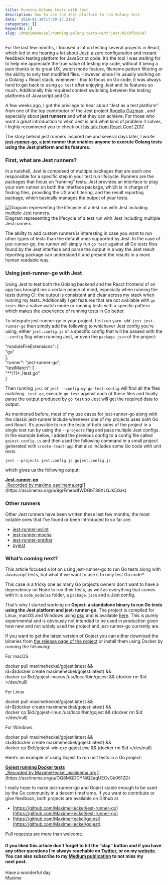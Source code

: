 ```yaml
---
title: Running Golang tests with Jest
description: How to use the Jest platform to run Golang test
date: '2018-01-10T17:00:17.216Z'
categories: []
keywords: []
slug: /@MaximeHeckel/running-golang-tests-with-jest-b5d8f3d43a7
---
```


For the last few months, I focused a lot on testing several projects in React, which led to me hearing a lot about [Jest](https://facebook.github.io/jest/): a zero configuration and instant feedback testing platform for JavaScript code. It’s the tool I was waiting for to help me appreciate the true value of testing my code, without it being a pain thanks to its great UX, watch mode feature, filename pattern filtering or the ability to only test modified files. However, since I’m usually working on a Golang + React stack, whenever I had to focus on Go code, it was always hard to get back to using `go test` after enjoying Jest and its features so much. Additionally this required context switching between the testing platforms of Javascript and Go.

A few weeks ago, I got the privilege to hear about “Jest as a test platform” from one of the top contributor of the Jest project [Rogelio Guzman](https://medium.com/u/c69719c24c49) , and especially about **jest runners** and what they can achieve. For those who want a great introduction to what Jest is and what kind of problem it solves, I highly recommend you to check out [his talk from React Conf 2017](https://www.youtube.com/watch?v=NtjyeojAOBs&feature=youtu.be).

The story behind jest runners inspired me and several days later, I wrote [**jest-runner-go**](https://github.com/MaximeHeckel/jest-runner-go)**, a jest runner that enables anyone to execute Golang tests using the Jest platform and its features.**

### First, what are Jest runners?

In a nutshell, Jest is composed of multiple packages that are each one responsible for a specific step in your test run lifecycle. Runners are the packages that focus on “running” tests. Jest provides an interface to plug your own runner on both the interface package, which is in charge of finding files, providing the UX and filtering, and the result reporting package, which basically manages the output of your tests.

![Diagram representing the lifecycle of a test run with Jest including multiple Jest runners.](img/1__tnK7Hzbq7cXG6r7TtIDIKA.jpeg)
Diagram representing the lifecycle of a test run with Jest including multiple Jest runners.

The ability to add custom runners is interesting in case you want to run other types of tests than the default ones supported by Jest. In the case of jest-runner-go, the runner will simply run `go test` against all Go tests files found by the Jest interface and parse the output in a way the Jest result reporting package can understand it and present the results in a more human readable way.

### Using jest-runner-go with Jest

Using Jest to test both the Golang backend and the React frontend of an app has brought me a certain peace of mind, especially when running the tests during CI: the output is consistent and clear across my stack when running my tests. Additionally I get features that are not available with `go tests` like a native watch mode or running tests with a specific pattern which makes the experience of running tests in Go better.

To integrate jest-runner-go in your project, first run `yarn add jest jest-runner-go` then simply add the following to whichever Jest config you’re using, either `jest.config.js` or a specific config that will be passed with the `--config` flag when running Jest, or even the `package.json` of the project:

"moduleFileExtensions": \[  
  "go"  
\],  
"runner": "jest-runner-go",  
"testMatch": \[  
  "\*\*/?(\*\_)test.go"  
\]  
  

Then running `jest` or `jest --config my-go-test-config` will find all the files matching `_test.go`, execute `go test` against each of these files and finally parse the output produced by `go test` so Jest will get the required data to output.

As mentioned before, most of my use cases for jest-runner-go along with the classic jest-runner include whenever one of my projects uses both Go and React. It’s possible to run the tests of both sides of the project in a single test run by using the `--projects` flag and pass multiple Jest configs. In the example below, I added the previous config to a config file called `gojest.config.js` and then used the following command in a small project generated with `create-react-app` that also includes some Go code with unit tests:

`jest --projects jest.config.js gojest.config.js`

which gives us the following output:

[**Jest-runner-go**  
_Recorded by maxime_asciinema.org](https://asciinema.org/a/9grFmeodfWDGbT88XLGJk5Gak "https://asciinema.org/a/9grFmeodfWDGbT88XLGJk5Gak")[](https://asciinema.org/a/9grFmeodfWDGbT88XLGJk5Gak)

### Other runners

Other Jest runners have been written these last few months, the most notable ones that I’ve found or been introduced to so far are:

*   [jest-runner-eslint](https://github.com/jest-community/jest-runner-eslint)
*   [jest-runner-mocha](https://github.com/rogeliog/jest-runner-mocha)
*   [jest-runner-prettier](https://github.com/keplersj/jest-runner-prettier)
*   [pyjest](https://github.com/cpojer/pyjest)

### What’s coming next?

This article focused a lot on using jest-runner-go to run Go tests along with Javascript tests, but what if we want to use it to only test Go code?

This case is a tricky one as many Go projects owners don’t want to have a dependency on Node to run their tests, as well as everything that comes with it: a `node_modules` folder, a `package.json` and a Jest config.

That’s why I started working on **Gojest: a standalone binary to run Go tests using the Jest platform and jest-runner-go**. The project is compiled for Linux, macOS and Windows using [pkg](https://github.com/zeit/pkg) and is available [here](https://github.com/MaximeHeckel/gojest). This is purely experimental and is obviously not intended to be used in production given how new and not widely used the project and jest-runner-go currently are.

If you want to get the latest version of Gojest  you can either download the binaries from [the release page of the project](https://github.com/MaximeHeckel/gojest/releases) or install them using Docker by running the following:

For macOS

docker pull maximeheckel/gojest:latest &&  
id=$(docker create maximeheckel/gojest:latest) &&  
docker cp $id:/gojest-macos /usr/local/bin/gojest && (docker rm $id >/dev/null)

For Linux

docker pull maximeheckel/gojest:latest &&  
id=$(docker create maximeheckel/gojest:latest) &&  
docker cp $id:/gojest-linux /usr/local/bin/gojest && (docker rm $id >/dev/null)

For Windows

docker pull maximeheckel/gojest:latest &&  
id=$(docker create maximeheckel/gojest:latest) &&  
docker cp $id:/gojest-win.exe gojest.exe && (docker rm $id >/dev/null)

Here’s an example of using Gojest to run unit tests in a Go project:

[**Gojest running Docker tests**  
_Recorded by MaximeHeckel_asciinema.org](https://asciinema.org/a/OQ8MQDGYNiQ2aqUECvGk061ZD "https://asciinema.org/a/OQ8MQDGYNiQ2aqUECvGk061ZD")[](https://asciinema.org/a/OQ8MQDGYNiQ2aqUECvGk061ZD)

I really hope to make jest-runner-go and Gojest stable enough to be used by the Go community in a decent timeframe. If you want to contribute or give feedback, both projects are available on Github at

*   [https://github.com/MaximeHeckel/jest-runner-go](https://github.com/MaximeHeckel/jest-runner-go)
*   [https://github.com/MaximeHeckel/gojest](https://github.com/MaximeHeckel/gojest)

Pull requests are more than welcome.

#### If you liked this article don’t forget to hit the “clap” button and if you have any other questions I’m always reachable on [Twitter](http://twitter.com/MaximeHeckel), or on my [website](https://maximeheckel.com). You can also subscribe to my [Medium publication](https://medium.com/maxime-heckel) to not miss my next post.

Have a wonderful day  
Maxime
